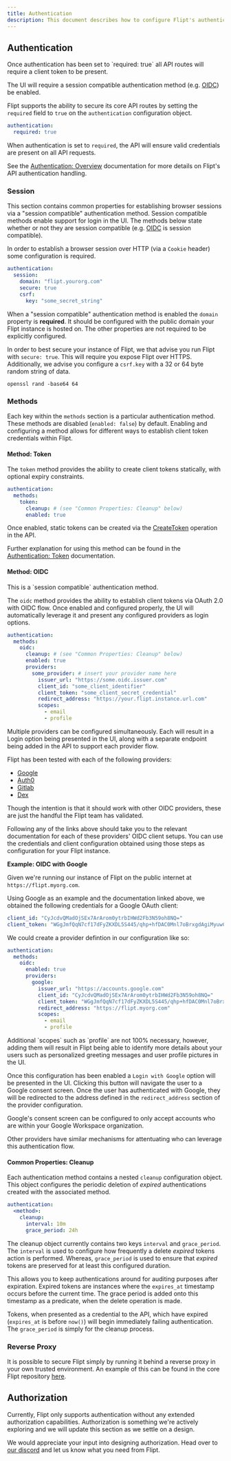 ```yaml
---
title: Authentication
description: This document describes how to configure Flipt's authentication mechanisms.
---
```


## Authentication

<Warning>
Once authentication has been set to `required: true` all API routes will require a client token to be present.

The UI will require a session compatible authentication method (e.g. [OIDC](#OIDC)) be enabled.
</Warning>

Flipt supports the ability to secure its core API routes by setting the `required` field to `true` on the `authentication` configuration object.

```yaml config.yaml
authentication:
  required: true
```

When authentication is set to `required`, the API will ensure valid credentials are present on all API requests.

See the [Authentication: Overview](/authentication/overview) documentation for more details on Flipt's API authentication handling.

### Session

This section contains common properties for establishing browser sessions via a "session compatible" authentication method. Session compatible methods enable support for login in the UI. The methods below state whether or not they are session compatible (e.g. [OIDC](#method-oidc) is session compatible).

In order to establish a browser session over HTTP (via a `Cookie` header) some configuration is required.

```yaml config.yaml
authentication:
  session:
    domain: "flipt.yourorg.com"
    secure: true
    csrf:
      key: "some_secret_string"
```

When a "session compatible" authentication method is enabled the `domain` property is **required**.
It should be configured with the public domain your Flipt instance is hosted on.
The other properties are not required to be explicitly configured.

In order to best secure your instance of Flipt, we that advise you run Flipt with `secure: true`.
This will require you expose Flipt over HTTPS.
Additionally, we advise you configure a `csrf.key` with a 32 or 64 byte random string of data.

<Card title="Using openssl to generate a 64-byte CSRF key" icon="lightbulb">

```
openssl rand -base64 64
```
</Card>

### Methods

Each key within the `methods` section is a particular authentication method.
These methods are disabled (`enabled: false`) by default.
Enabling and configuring a method allows for different ways to establish client token credentials within Flipt.

#### Method: Token

The `token` method provides the ability to create client tokens statically, with optional expiry constraints.

```yaml config.yaml
authentication:
  methods:
    token:
      cleanup: # (see "Common Properties: Cleanup" below)
      enabled: true
```

Once enabled, static tokens can be created via the [CreateToken](/reference/authentication/create-token) operation in the API.

Further explanation for using this method can be found in the [Authentication: Token](/authentication/methods#token) documentation.

#### Method: OIDC

<Note>
This is a `session compatible` authentication method.
</Note>

The `oidc` method provides the ability to establish client tokens via OAuth 2.0 with OIDC flow.
Once enabled and configured properly, the UI will automatically leverage it and present any configured providers as login options.

```yaml config.yaml
authentication:
  methods:
    oidc:
      cleanup: # (see "Common Properties: Cleanup" below)
      enabled: true
      providers:
        some_provider: # insert your provider name here
          issuer_url: "https://some.oidc.issuer.com"
          client_id: "some_client_identifier"
          client_token: "some_client_secret_credential"
          redirect_address: "https://your.flipt.instance.url.com"
          scopes:
            - email
            - profile
```

Multiple providers can be configured simultaneously.
Each will result in a Login option being presented in the UI, along with a separate endpoint being added in the API to support each provider flow.

Flipt has been tested with each of the following providers:

- [Google](https://developers.google.com/identity/openid-connect/openid-connect)
- [Auth0](https://auth0.com/docs/get-started/applications/application-settings)
- [Gitlab](https://docs.gitlab.com/ee/integration/openid_connect_provider.html)
- [Dex](https://dexidp.io/docs/openid-connect/)

Though the intention is that it should work with other OIDC providers, these are just the handful the Flipt team has validated.

Following any of the links above should take you to the relevant documentation for each of these providers' OIDC client setups.
You can use the credentials and client configuration obtained using those steps as configuration for your Flipt instance.

**Example: OIDC with Google**

Given we're running our instance of Flipt on the public internet at `https://flipt.myorg.com`.

Using Google as an example and the documentation linked above, we obtained the following credentials for a Google OAuth client:

```yaml
client_id: "CyJcdvQMadOjSEx7ArArom0ytrbIHWd2Fb3N59oh8NQ="
client_token: "WGgJmfQqN7cf17dFyZKXDL5S445/qhp+hfDAC0Mnl7oBrxgdAgiMyuwCkPiwfgQy"
```

We could create a provider defintion in our configuration like so:

```yaml config.yaml
authentication:
  methods:
    oidc:
      enabled: true
      providers:
        google:
          issuer_url: "https://accounts.google.com"
          client_id: "CyJcdvQMadOjSEx7ArArom0ytrbIHWd2Fb3N59oh8NQ="
          client_token: "WGgJmfQqN7cf17dFyZKXDL5S445/qhp+hfDAC0Mnl7oBrxgdAgiMyuwCkPiwfgQy"
          redirect_address: "https://flipt.myorg.com"
          scopes:
            - email
            - profile
```

<Info>
Additional `scopes` such as `profile` are not 100% necessary, however, adding them will result in Flipt being able to identify more details about your users such as personalized greeting messages and user profile pictures in the UI.
</Info>

Once this configuration has been enabled a `Login with Google` option will be presented in the UI.
Clicking this button will navigate the user to a Google consent screen.
Once the user has authenticated with Google, they will be redirected to the address defined in the `redirect_address` section of the provider configuration.

<Tip>
Google's consent screen can be configured to only accept accounts who are within your Google Workspace organization.

Other providers have similar mechanisms for attentuating who can leverage this authentication flow.
</Tip>

#### Common Properties: Cleanup

Each authentication method contains a nested `cleanup` configuration object.
This object configures the periodic deletion of _expired_ authentications created with the associated method.

```yaml config.yaml
authentication:
  <method>:
    cleanup:
      interval: 10m
      grace_period: 24h
```

The cleanup object currently contains two keys `interval` and `grace_period`.
The `interval` is used to configure how frequently a delete _expired_ tokens action is performed.
Whereas, `grace_period` is used to ensure that _expired_ tokens are preserved for at least this configured duration.

This allows you to keep authentications around for auditing purposes after expiration.
Expired tokens are instances where the `expires_at` timestamp occurs before the current time.
The grace period is added onto this timestamp as a predicate, when the delete operation is made.

Tokens, when presented as a credential to the API, which have expired (`expires_at` is before `now()`) will begin immediately failing authentication.
The `grace_period` is simply for the cleanup process.

### Reverse Proxy

It is possible to secure Flipt simply by running it behind a reverse proxy in your own trusted environment.
An example of this can be found in the core Flipt repository [here](https://github.com/flipt-io/flipt/tree/main/examples/auth).

## Authorization

Currently, Flipt only supports authentication without any extended authorization capabilities.
Authorization is something we're actively exploring and we will update this section as we settle on a design.

We would appreciate your input into designing authorization. Head over to [our discord](https://flipt.io/discord) and let us know what you need from Flipt.
